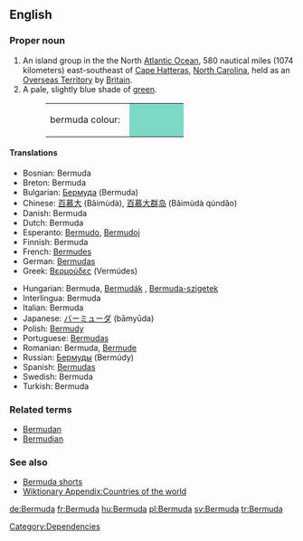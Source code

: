 ==English==

===Proper noun===
{{wikipedia}}
{{en-noun}}

# An island group in the the North [[Atlantic Ocean]], 580 nautical miles (1074 kilometers) east-southeast of [[Cape Hatteras]], [[North Carolina]], held as an [[Overseas Territory]] by [[Britain]].
# A pale, slightly blue shade of [[green]].
#:<table><tr><td>bermuda colour: &nbsp;</td><td bgcolor="#7DD8C6" width="80">&nbsp; </td></tr></table>

====Translations====
{{top}}
*Bosnian: Bermuda {{f}}
*Breton: Bermuda
*Bulgarian: [[Бермуда]] (Bermuda) {{f}}
*Chinese: [[百慕大]] (Bǎimùdà), [[百慕大群岛]] (Bǎimùdà qúndǎo)
*Danish: Bermuda
*Dutch: Bermuda
*Esperanto: [[Bermudo]], [[Bermudoj]]
*Finnish: Bermuda
*French: [[Bermudes]] {{f}} {{p}}
*German: [[Bermudas]]
*Greek: [[Βερμούδες]] (Vermúdes)
{{mid}}
*Hungarian: Bermuda, [[Bermudák]] {{p}}, [[Bermuda-szigetek]] {{p}}
*Interlingua: Bermuda
*Italian: Bermuda {{f}} {{p}}
*Japanese: [[バーミューダ]] (bāmyūda)
*Polish: [[Bermudy]]
*Portuguese: [[Bermudas]]
*Romanian: Bermuda, [[Bermude]] {{f}}
*Russian: [[Бермуды]] (Bermúdy) {{m}} {{p}}
*Spanish: [[Bermudas]] {{f}} {{p}}
*Swedish: Bermuda
*Turkish: Bermuda
{{bottom}}

===Related terms===
*[[Bermudan]]
*[[Bermudian]]

===See also===
*[[Bermuda shorts]]
*[[Wiktionary Appendix:Countries of the world]]

[[Category:Dependencies]]

[[de:Bermuda]]
[[fr:Bermuda]]
[[hu:Bermuda]]
[[pl:Bermuda]]
[[sv:Bermuda]]
[[tr:Bermuda]]